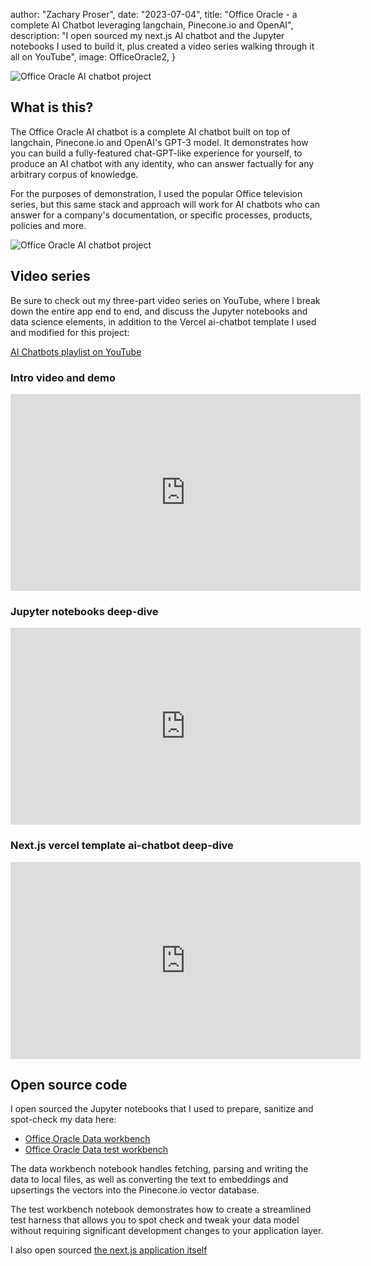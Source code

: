 



  author: "Zachary Proser",
  date: "2023-07-04",
  title: "Office Oracle - a complete AI Chatbot leveraging langchain, Pinecone.io and OpenAI",
  description: "I open sourced my next.js AI chatbot and the Jupyter notebooks I used to build it, plus created a video series walking through it all on YouTube",
  image: OfficeOracle2,
 }


<Image src={OfficeOracle} alt="Office Oracle AI chatbot project" />

## What is this?

The Office Oracle AI chatbot is a complete AI chatbot built on top of langchain, Pinecone.io and OpenAI's GPT-3 model. It demonstrates how you can build a fully-featured chat-GPT-like experience 
for yourself, to produce an AI chatbot with any identity, who can answer factually for any arbitrary corpus of knowledge. 

<Newsletter />

For the purposes of demonstration, I used the popular Office television series, but this same stack and approach will work for AI chatbots who can answer for a company's documentation, or specific processes, products, 
policies and more. 

<Image src={OfficeOracle3} alt="Office Oracle AI chatbot project" />

## Video series

Be sure to check out my three-part video series on YouTube, where I break down the entire app end to end, and discuss the Jupyter notebooks and data science elements, in addition to the Vercel ai-chatbot template 
I used and modified for this project: 

[AI Chatbots playlist on YouTube](https://youtube.com/playlist?list=PLAEMpWvY5KHwwDFTNaPquREnk5Y9eiipa)

### Intro video and demo 

<iframe width="560" height="315" src="https://www.youtube.com/embed/I6ZcquRsfPU" title="YouTube video player" frameborder="0" allow="accelerometer; autoplay; clipboard-write; encrypted-media; gyroscope; picture-in-picture; web-share" allowfullscreen></iframe>

### Jupyter notebooks deep-dive 

<iframe width="560" height="315" src="https://www.youtube.com/embed/IAAIRg3gS1I" title="YouTube video player" frameborder="0" allow="accelerometer; autoplay; clipboard-write; encrypted-media; gyroscope; picture-in-picture; web-share" allowfullscreen></iframe>

### Next.js vercel template ai-chatbot deep-dive

<iframe width="560" height="315" src="https://www.youtube.com/embed/FiUaEi1q1pI" title="YouTube video player" frameborder="0" allow="accelerometer; autoplay; clipboard-write; encrypted-media; gyroscope; picture-in-picture; web-share" allowfullscreen></iframe>

## Open source code 

I open sourced the Jupyter notebooks that I used to prepare, sanitize and spot-check my data here: 

* [Office Oracle Data workbench](https://github.com/zackproser/office-oracle-data-bench)
* [Office Oracle Data test workbench](https://github.com/zackproser/office-oracle-db-test-notebook)

The data workbench notebook handles fetching, parsing and writing the data to local files, as well as converting the text to embeddings and upsertings the vectors into the Pinecone.io vector database. 

The test workbench notebook demonstrates how to create a streamlined test harness that allows you to spot check and tweak your data model without requiring significant development changes to your application layer. 

I also open sourced [the next.js application itself](https://github.com/zackproser/office-oracle)
